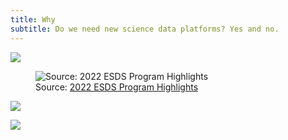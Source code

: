 ```yaml
---
title: Why
subtitle: Do we need new science data platforms? Yes and no.
---
```


![](images/veda-target-audience.png)

![Source: [2022 ESDS Program Highlights](https://www.earthdata.nasa.gov/esds/esds-highlights/2022-esds-highlights)](images/data-archive-growth.png)

![](images/community-standard-ecosystem.png)

![](images/veda-ecosystem.png)
